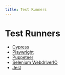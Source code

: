 ```yaml
---
title: Test Runners
---
```

# Test Runners

- [Cypress](/test-suites/test-runners/cypress)
- [Playwright](/test-suites/test-runners/playwright)
- [Puppeteer](/test-suites/test-runners/puppeteer)
- [Selenium WebdriverIO](/test-suites/test-runners/webdriver-io)
- [Jest](/test-suites/test-runners/jest)